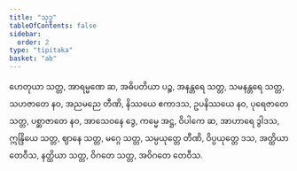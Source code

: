 ```yaml
---
title: "သုဒ္ဓ"
tableOfContents: false
sidebar:
  order: 2
type: "tipitaka"
basket: "ab"
---
```



<DynamicBreadcrumb />

<Division number="88">

<Paragraph number="2766">
ဟေတုယာ သတ္တ, အာရမ္မဏေ ဆ, အဓိပတိယာ ပဉ္စ, အနန္တရေ သတ္တ, သမနန္တရေ သတ္တ, သဟဇာတေ နဝ, အညမညေ တီဏိ, နိဿယေ ဧကာဒသ, ဥပနိဿယေ နဝ, ပုရေဇာတေ သတ္တ, ပစ္ဆာဇာတေ နဝ, အာသေဝနေ ဒွေ, ကမ္မေ အဋ္ဌ, ဝိပါကေ ဆ, အာဟာရေ ဒွါဒသ, ဣန္ဒြိယေ သတ္တ, ဈာနေ သတ္တ, မဂ္ဂေ သတ္တ, သမ္ပယုတ္တေ တီဏိ, ဝိပ္ပယုတ္တေ ဒသ, အတ္ထိယာ တေဝီသ, နတ္ထိယာ သတ္တ, ဝိဂတေ သတ္တ, အဝိဂတေ တေဝီသ.
</Paragraph>
</Division>